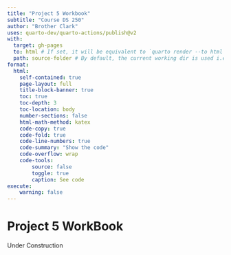 ```yaml
---
title: "Project 5 Workbook"
subtitle: "Course DS 250"
author: "Brother Clark"
uses: quarto-dev/quarto-actions/publish@v2
with:
  target: gh-pages
  to: html # If set, it will be equivalent to `quarto render --to html`
  path: source-folder # By default, the current working dir is used i.e `quarto render .`
format:
  html:
    self-contained: true
    page-layout: full
    title-block-banner: true
    toc: true
    toc-depth: 3
    toc-location: body
    number-sections: false
    html-math-method: katex
    code-copy: true
    code-fold: true
    code-line-numbers: true
    code-summary: "Show the code"
    code-overflow: wrap
    code-tools:
        source: false
        toggle: true
        caption: See code
execute:
    warning: false
---
```



# Project 5 WorkBook
Under Construction

